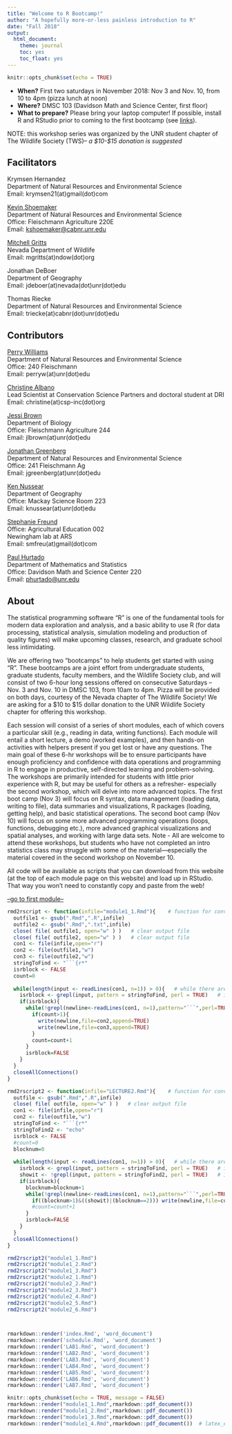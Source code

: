 ```yaml
---
title: "Welcome to R Bootcamp!"
author: "A hopefully more-or-less painless introduction to R"
date: "Fall 2018"
output:
  html_document:
    theme: journal
    toc: yes
    toc_float: yes
---
```


```r
knitr::opts_chunk$set(echo = TRUE)
```

 * **When?** First two saturdays in November 2018: Nov 3 and Nov. 10, from 10 to 4pm (pizza lunch at noon) 
 * **Where?** DMSC 103 (Davidson Math and Science Center, first floor)  
 * **What to prepare?** Please bring your laptop computer! If possible, install R and RStudio prior to coming to the first bootcamp (see [links](Links.html)). 
 
NOTE: this workshop series was organized by the UNR student chapter of The Wildlife Society (TWS)-- _a \$10-\$15 donation is suggested_     
 
## Facilitators

Krymsen Hernandez       
Department of Natural Resources and Environmental Science       
Email: krymsen21(at)gmail(dot)com        

[Kevin Shoemaker](http://naes.unr.edu/shoemaker/)		 
Department of Natural Resources and Environmental Science       
Office: Fleischmann Agriculture 220E					
Email: [kshoemaker@cabnr.unr.edu](kshoemaker@cabnr.unr.edu)

[Mitchell Gritts](http://mgritts.github.io/cv/)     
Nevada Department of Wildlife          
Email: mgritts(at)ndow(dot)org      

Jonathan DeBoer       
Department of Geography       
Email: jdeboer(at)nevada(dot)unr(dot)edu      

Thomas Riecke      
Department of Natural Resources and Environmental Science       
Email: triecke(at)cabnr(dot)unr(dot)edu       


## Contributors

[Perry Williams](http://www.perrywilliams.us/)  
Department of Natural Resources and Environmental Science   
Office: 240 Fleischmann  
Email: perryw(at)unr(dot)edu

[Christine Albano](http://www.csp-inc.org/about-us/core-science-staff/albano-christine/)     
Lead Scientist at Conservation Science Partners and doctoral student at DRI    
Email: christine(at)csp-inc(dot)org    

[Jessi Brown](http://jessilbrown.org/Welcome.html)    
Department of Biology     
Office: Fleischmann Agriculture 244       
Email: jlbrown(at)unr(dot)edu    

[Jonathan Greenberg](https://naes.unr.edu/gears/)    
Department of Natural Resources and Environmental Science   
Office: 241 Fleischmann Ag    
Email: jgreenberg(at)unr(dot)edu     

[Ken Nussear](http://www.nussear.com/)  
Department of Geography      
Office: Mackay Science Room 223      
Email: knussear(at)unr(dot)edu        

[Stephanie Freund](http://newinghamlab.weebly.com/lab-members.html)      
Office: Agricultural Education 002      
Newingham lab at ARS             
Email: smfreu(at)gmail(dot)com

[Paul Hurtado](http://pauljhurtado.com/)  
Department of Mathematics and Statistics     
Office: Davidson Math and Science Center 220  
Email: [phurtado@unr.edu](phurtado@unr.edu)    


## About

The statistical programming software “R” is one of the fundamental tools for modern data exploration and analysis, and a basic ability to use R (for data processing, statistical analysis, simulation modeling and production of quality figures) will make upcoming classes, research, and graduate school less intimidating.

We are offering two "bootcamps" to help students get started with using "R". These bootcamps are a joint effort from undergraduate students, graduate students, faculty members, and the Wildlife Society club, and will consist of two 6-hour long sessions offered on consecutive Saturdays -- Nov. 3 and Nov. 10 in DMSC 103, from 10am to 4pm. Pizza will be provided on both days, courtesy of the Nevada chapter of The Wildlife Society! We are asking for a $10 to $15 dollar donation to the UNR Wildlife Society chapter for offering this workshop. 

Each session will consist of a series of short modules, each of which covers a particular skill (e.g., reading in data, writing functions). Each module will entail a short lecture, a demo (worked examples), and then hands-on activities with helpers present if you get lost or have any questions. The main goal of these 6-hr workshops will be to ensure participants have enough proficiency and confidence with data operations and programming in R to engage in productive, self-directed learning and problem-solving. The workshops are primarily intended for students with little prior experience with R, but may be useful for others as a refresher- especially the second workshop, which will delve into more advanced topics. The first boot camp (Nov 3) will focus on R syntax, data management (loading data, writing to file), data summaries and visualizations, R packages (loading, getting help), and basic statistical operations. The second boot camp (Nov 10) will focus on some more advanced programming operations (loops, functions, debugging etc.), more advanced graphical visualizations and spatial analyses, and working with large data sets. Note - All are welcome to attend these workshops, but students who have not completed an intro statistics class may struggle with some of the material—especially the material covered in the second workshop on November 10.  

All code will be available as scripts that you can download from this website (at the top of each module page on this website) and load up in RStudio. That way you won't need to constantly copy and paste from the web!  


[--go to first module--](module1_1.html)


```r
rmd2rscript <- function(infile="module1_1.Rmd"){    # function for converting markdown to scripts
  outfile1 <- gsub(".Rmd",".R",infile)
  outfile2 <- gsub(".Rmd",".txt",infile)
  close( file( outfile1, open="w" ) )   # clear output file
  close( file( outfile2, open="w" ) )   # clear output file
  con1 <- file(infile,open="r")
  con2 <- file(outfile1,"w")
  con3 <- file(outfile2,"w")
  stringToFind <- "```{r*"
  isrblock <- FALSE
  count=0
  
  while(length(input <- readLines(con1, n=1)) > 0){   # while there are still lines to be read
    isrblock <- grepl(input, pattern = stringToFind, perl = TRUE)   # is it the start of an R block?
    if(isrblock){
      while(!grepl(newline<-readLines(con1, n=1),pattern="```",perl=TRUE)){
        if(count>1){
          write(newline,file=con2,append=TRUE)
          write(newline,file=con3,append=TRUE)
        }
        count=count+1
      }
      isrblock=FALSE
    }
  }
  closeAllConnections()
}

rmd2rscript2 <- function(infile="LECTURE2.Rmd"){    # function for converting markdown to scripts
  outfile <- gsub(".Rmd",".R",infile)
  close( file( outfile, open="w" ) )   # clear output file
  con1 <- file(infile,open="r")
  con2 <- file(outfile,"w")
  stringToFind <- "```{r*"
  stringToFind2 <- "echo"
  isrblock <- FALSE
  #count=0
  blocknum=0
  
  while(length(input <- readLines(con1, n=1)) > 0){   # while there are still lines to be read
    isrblock <- grepl(input, pattern = stringToFind, perl = TRUE)   # is it the start of an R block?
    showit <- !grepl(input, pattern = stringToFind2, perl = TRUE)   # is it hidden (echo=FALSE)
    if(isrblock){
      blocknum=blocknum+1
      while(!grepl(newline<-readLines(con1, n=1),pattern="```",perl=TRUE)){
        if((blocknum>1)&((showit)|(blocknum==2))) write(newline,file=con2,append=TRUE)
        #count=count+1
      }
      isrblock=FALSE
    }
  }
  closeAllConnections()
}

```


```r

rmd2rscript2("module1_1.Rmd")
rmd2rscript2("module1_2.Rmd")
rmd2rscript2("module1_3.Rmd")
rmd2rscript2("module2_1.Rmd")
rmd2rscript2("module2_2.Rmd")
rmd2rscript2("module2_3.Rmd")
rmd2rscript2("module2_4.Rmd")
rmd2rscript2("module2_5.Rmd")
rmd2rscript2("module2_6.Rmd")



rmarkdown::render('index.Rmd', 'word_document')
rmarkdown::render('schedule.Rmd', 'word_document')
rmarkdown::render('LAB1.Rmd', 'word_document')
rmarkdown::render('LAB2.Rmd', 'word_document')
rmarkdown::render('LAB3.Rmd', 'word_document')
rmarkdown::render('LAB4.Rmd', 'word_document')
rmarkdown::render('LAB5.Rmd', 'word_document')
rmarkdown::render('LAB6.Rmd', 'word_document')
rmarkdown::render('LAB7.Rmd', 'word_document')

knitr::opts_chunk$set(echo = TRUE, message = FALSE)
rmarkdown::render("module1_1.Rmd",rmarkdown::pdf_document())
rmarkdown::render("module1_2.Rmd",rmarkdown::pdf_document())
rmarkdown::render("module1_3.Rmd",rmarkdown::pdf_document())
rmarkdown::render("module1_4.Rmd",rmarkdown::pdf_document())  # latex_engine="xelatex"



```




